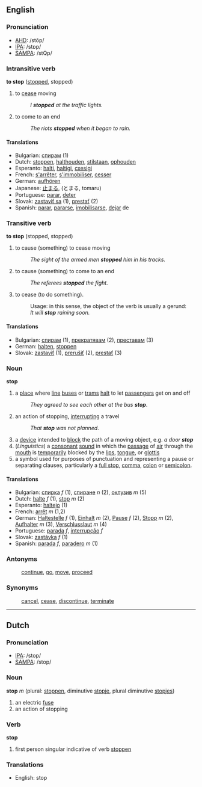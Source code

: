 ==English==

===Pronunciation===
*[[w:AHD|AHD]]: /stŏp/
*[[w:IPA|IPA]]: /stɒp/
*[[w:SAMPA|SAMPA]]: /stQp/

===Intransitive verb===
'''to stop''' ([[stopped]], stopped)

# to [[cease]] moving
#: ''I '''stopped''' at the traffic lights.''
# to come to an end
#: ''The riots '''stopped''' when it began to rain.''

====Translations====
*Bulgarian: [[спирам]] (1)
*Dutch: [[stoppen]], [[halthouden]], [[stilstaan]], [[ophouden]] <!-- not verified -->
*Esperanto: [[halti]], [[haltigi]], [[cxesigi]] <!-- not verified -->
*French: [[s'arrêter]], [[s'immobiliser]], [[cesser]] <!-- not verified -->
*German: [[aufhören]]
*Japanese: [[止まる]], (とまる, tomaru) <!-- not verified -->
*Portuguese: [[parar]], [[deter]] <!-- not verified -->
*Slovak: [[zastaviť sa]] (1), [[prestať]] (2)
*Spanish: [[parar]], [[pararse]], [[imobilisarse]], [[dejar]] de <!-- not verified -->

===Transitive verb===
'''to stop''' (stopped, stopped)

# to cause (something) to cease moving
#: ''The sight of the armed men '''stopped''' him in his tracks.''
# to cause (something) to come to an end
#: ''The referees '''stopped''' the fight.''
# to cease (to do something).
#: Usage: in this sense, the object of the verb is usually a gerund:
#: ''It will '''stop''' raining soon.''

====Translations====
*Bulgarian: [[спирам]] (1), [[прекратявам]] (2), [[преставам]] (3)
*German: [[halten]], [[stoppen]]
*Slovak: [[zastaviť]] (1), [[prerušiť]] (2), [[prestať]] (3)

===Noun===

'''stop'''

# a [[place]] where [[line]] [[bus]]es or [[tram]]s [[halt]] to let [[passenger]]s get on and off
#:''They agreed to see each other at the bus '''stop'''''.
# an action of stopping, [[interrupting]] a travel
#:''That '''stop''' was not planned''.
# a [[device]] intended to [[block]] the path of a moving object, e.g. ''a door '''stop'''''
# (''Linguistics'') a [[consonant]] [[sound]] in which the [[passage]] of [[air]] through the [[mouth]] is [[temporarily]] blocked by the [[lips]], [[tongue]], or [[glottis]]
# a symbol used for purposes of punctuation and representing a pause or separating clauses, particularly a [[full stop]], [[comma]], [[colon]] or [[semicolon]].

====Translations====

*Bulgarian: [[спирка]] ''f'' (1), [[спиране]] ''n'' (2), [[оклузив]] ''m'' (5)
*Dutch: [[halte]] ''f'' (1), [[stop]] ''m'' (2)
*Esperanto: [[haltejo]] (1)
*French: [[arrêt]] ''m'' (1,2)
*German: [[Haltestelle]] ''f'' (1), [[Einhalt]] ''m'' (2), [[Pause]] ''f'' (2), [[Stopp]] ''m'' (2), [[Aufhalter]] ''m'' (3), [[Verschlusslaut]] ''m'' (4)
*Portuguese: [[parada]] ''f'', [[interrupção]] ''f''
*Slovak: [[zastávka]] ''f'' (1)
*Spanish: [[parada]] ''f'', [[paradero]] ''m'' (1)

===Antonyms===
:[[continue]], [[go]], [[move]], [[proceed]]

===Synonyms===
:[[cancel]], [[cease]], [[discontinue]], [[terminate]]
----

==Dutch==

===Pronunciation===
*[[w:IPA|IPA]]: /stop/
*[[w:SAMPA|SAMPA]]: /stop/

===Noun===
'''stop''' ''m'' (plural: [[stoppen]], diminutive [[stopje]], plural diminutive [[stopjes]])

# an electric [[fuse]]
# an action of stopping

===Verb===

'''stop'''

# first person singular indicative of verb [[stoppen]]

===Translations===
*English: stop